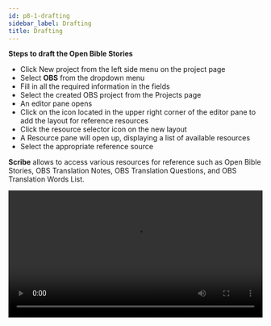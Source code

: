 ```yaml
---
id: p8-1-drafting
sidebar_label: Drafting
title: Drafting
---
```


**Steps to draft the Open Bible Stories**

-   Click New project from the left side menu on the project page
-   Select **OBS** from the dropdown menu
-   Fill in all the required information in the fields
-   Select the created OBS project from the Projects page
-   An editor pane opens
-   Click on the icon located in the upper right corner of the editor pane to add the layout for reference resources
-   Click the resource selector icon on the new layout
-   A Resource pane will open up, displaying a list of available resources
-   Select the appropriate reference source

**Scribe** allows to access various resources for reference such as Open Bible Stories, OBS Translation Notes, OBS Translation Questions, and OBS Translation Words List.

<video controls src="/assets/obsdraft.mov" width="100%" type="video/mp4"/>

**Steps to download resources for reference**

**OPEN BIBLE STORIES**

-   On the resource pane, click the resources selector on the top right side or LOAD A MODULE 
-   Open Bible Stories will be selected by default 
-   On the right pane, select the Resource tab
-   Enter the desired language in the Select Language search bar and click on the "SAVE FILTER" button
-   The selected language resource will appear below
-   Click on the download button located on the right side of the selected resource 
-   After a successful download, a message will appear, confirming the successful download of the resource
-   The downloaded Bible story will now appear in the **OBS** tab 
-   Select the resource from the OBS section by clicking on it

The selected resource will be displayed in the layout, allowing the user to refer to it as needed

**Steps to upload the resources from local device**

-   Click on the **COLLECTION** tab to import resources from the local device
-   Click on Select Folder
-   Select the file from local drive to upload
-   Click upload
-   The uploaded file will appear in OBS tab

**To download reference resource for OBS Translation Notes, OBS Translation Questions, and OBS Translation Words**

-   Select the required reference resource 
-   A list of reference resources will show in the right pane
-   Select the resource by hovering over the resource
-   Click the download Icon
-   After successfully downloading the resource, a notification message labeled "Resource download finished" will appear at the bottom left side of the screen
-   The downloaded resource appears on top of the list in the downloaded section
